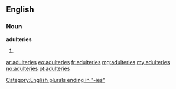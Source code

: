 ==English==

===Noun===
'''adulteries'''

# {{plural of|[[adultery]]}}

[[Category:English plurals ending in "-ies"]]

[[ar:adulteries]]
[[eo:adulteries]]
[[fr:adulteries]]
[[mg:adulteries]]
[[my:adulteries]]
[[no:adulteries]]
[[pt:adulteries]]